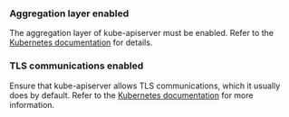 ### Aggregation layer enabled

The aggregation layer of kube-apiserver must be enabled. Refer to the
[Kubernetes documentation](https://kubernetes.io/docs/tasks/access-kubernetes-api/configure-aggregation-layer/)
for details.

### TLS communications enabled

Ensure that kube-apiserver allows TLS communications, which it usually
does by default. Refer to the [Kubernetes documentation](https://kubernetes.io/docs/admin/accessing-the-api/)
for more information.
